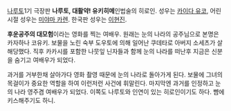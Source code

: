 [[나루토]]1기 극장판 '''나루토, 대활약! 유키히메'''인법술의 히로인. 성우는 [[카이다 유코]], 어린 시절 성우는 [[미야마 카렌]]. 한국판 성우는 [[이현진]].

'''후운공주의 대모험'''이라는 영화를 찍는 여배우. 원래는 눈의 나라의 공주님으로 본명은 카자하나 코유키. 보물을 노린 숙부 도우토에 의해 일어난 쿠데타로 아버지 소세츠가 살해당했다. 직후 카카시를 포함한 나뭇잎 닌자들과 함께 눈의 나라를 떠난후 지금은 신분을 숨기고 여배우가 되었다.

과거를 거부한채 살아가다 영화 촬영 때문에 눈의 나라로 돌아가게 된다. 보물에 그녀의 목걸이가 중요한 역할을 하여 이런저런 사건에 휘말린다. 마지막엔 과거를 인정하고 눈의 나라 영주겸 여배우가 되었다. 이쪽도 나루토와 인연이 있는 히로인이기도 하다. 뺨에 키스해주기도 하니.
